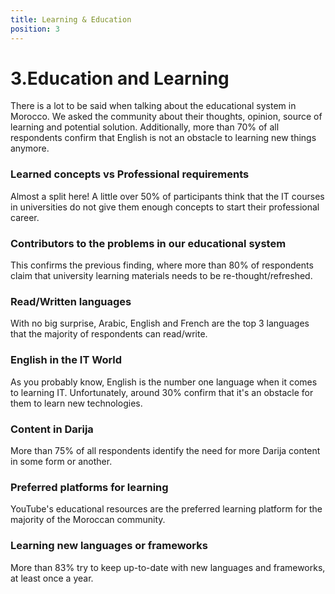 ```yaml
---
title: Learning & Education
position: 3
---
```


# 3.Education and Learning

There is a lot to be said when talking about the educational system in Morocco. We asked the community about their thoughts, opinion, source of learning and potential solution. Additionally, more than 70% of all respondents confirm that English is not an obstacle to learning new things anymore.

### Learned concepts vs Professional requirements

Almost a split here! A little over 50% of participants think that the IT courses in universities do not give them enough concepts to start their professional career.

<Chart id="profile-q-7" title={false} />

### Contributors to the problems in our educational system

This confirms the previous finding, where more than 80% of respondents claim that university learning materials needs to be re-thought/refreshed.

<Chart id="profile-q-10" title={false} />

### Read/Written languages

With no big surprise, Arabic, English and French are the top 3 languages that the majority of respondents can read/write.

<Chart id="profile-q-11" title={false} />

### English in the IT World

As you probably know, English is the number one language when it comes to learning IT. Unfortunately, around 30% confirm that it's an obstacle for them to learn new technologies.

<Chart id="profile-q-12" title={false} />

### Content in Darija

More than 75% of all respondents identify the need for more Darija content in some form or another.

<Chart id="profile-q-13" title={false} />

### Preferred platforms for learning

YouTube's educational resources are the preferred learning platform for the majority of the Moroccan community.

<Chart id="profile-q-14" title={false} />

### Learning new languages or frameworks

More than 83% try to keep up-to-date with new languages and frameworks, at least once a year.

<Chart id="tech-q-9" title={false} />
